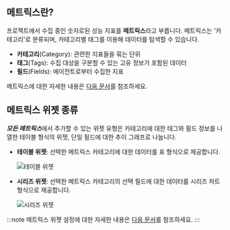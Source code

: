 ## 메트릭스란?

프로젝트에서 수집 중인 숫자로된 성능 지표를 **메트릭스**라고 부릅니다. 메트릭스는 '카테고리'로 분류되며, 카테고리별 태그를 이용해 데이터를 탐색할 수 있습니다.

* **카테고리**(Category): 관련한 지표들을 묶는 단위
* **태그**(Tags): 수집 대상을 구분할 수 있는 고유 정보가 포함된 데이터
* **필드**(Fields): 에이전트로부터 수집한 지표

메트릭스에 대한 자세한 내용은 [다음 문서](metrics-intro)를 참조하세요.

## 메트릭스 위젯 종류

***모든 메트릭스***에서 추가할 수 있는 위젯 유형은 카테고리에 대한 태그와 필드 정보를 나열한 테이블 형식의 위젯, 단일 필드에 대한 추이 그래프로 나눕니다.

* **테이블 위젯**: 선택한 메트릭스 카테고리에 대한 데이터를 표 형식으로 제공합니다.

    ![테이블 위젯](/img/metric-widget-table.png)

* **시리즈 위젯**: 선택한 메트릭스 카테고리의 선택 필드에 대한 데이터를 시리즈 차트 형식으로 제공합니다.

    ![시리즈 위젯](/img/metric-widget-series.png)

:::note
메트릭스 위젯 설정에 대한 자세한 내용은 [다음 문서](flexboard-widget-manage#changedata-metric-widget)를 참조하세요.
:::